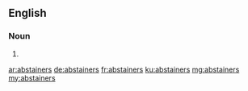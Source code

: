 ==English==

===Noun===
{{head|en}}

# {{plural of|abstainer}}

[[ar:abstainers]]
[[de:abstainers]]
[[fr:abstainers]]
[[ku:abstainers]]
[[mg:abstainers]]
[[my:abstainers]]